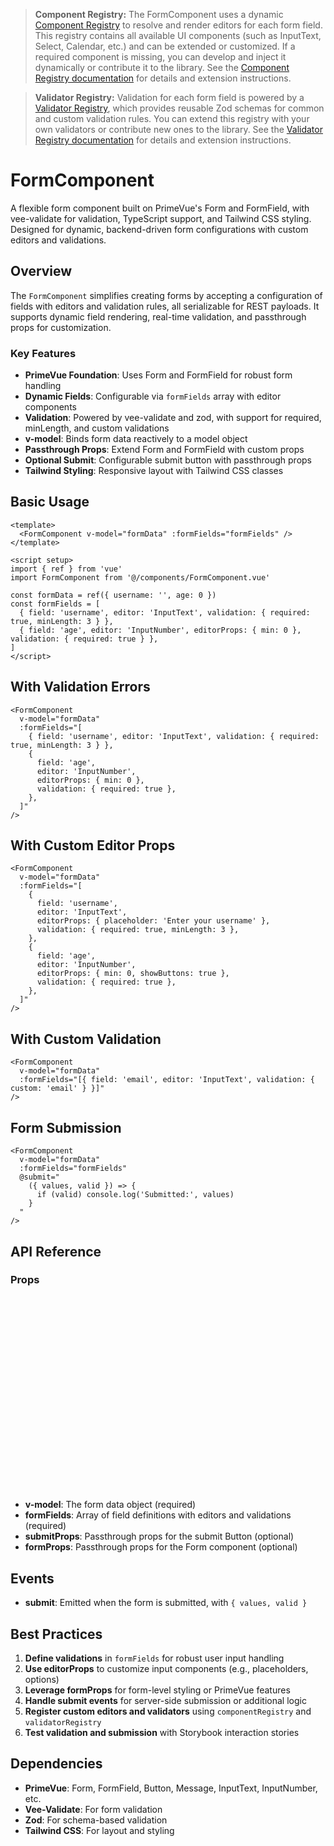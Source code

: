 
<Meta of={FormStories} />

> **Component Registry:**
> The FormComponent uses a dynamic [Component Registry](/docs/registry-components--docs) to resolve and render editors for each form field. This registry contains all available UI components (such as InputText, Select, Calendar, etc.) and can be extended or customized. If a required component is missing, you can develop and inject it dynamically or contribute it to the library. See the [Component Registry documentation](/docs/registry-components--docs) for details and extension instructions.

> **Validator Registry:**
> Validation for each form field is powered by a [Validator Registry](/docs/registry-validators--docs), which provides reusable Zod schemas for common and custom validation rules. You can extend this registry with your own validators or contribute new ones to the library. See the [Validator Registry documentation](/docs/registry-validators--docs) for details and extension instructions.

# FormComponent

A flexible form component built on PrimeVue's Form and FormField, with vee-validate for validation, TypeScript support, and Tailwind CSS styling. Designed for dynamic, backend-driven form configurations with custom editors and validations.

## Overview

The `FormComponent` simplifies creating forms by accepting a configuration of fields with editors and validation rules, all serializable for REST payloads. It supports dynamic field rendering, real-time validation, and passthrough props for customization.

### Key Features

- **PrimeVue Foundation**: Uses Form and FormField for robust form handling
- **Dynamic Fields**: Configurable via `formFields` array with editor components
- **Validation**: Powered by vee-validate and zod, with support for required, minLength, and custom validations
- **v-model**: Binds form data reactively to a model object
- **Passthrough Props**: Extend Form and FormField with custom props
- **Optional Submit**: Configurable submit button with passthrough props
- **Tailwind Styling**: Responsive layout with Tailwind CSS classes

## Basic Usage

<Canvas of={FormStories.Default} />

```vue
<template>
  <FormComponent v-model="formData" :formFields="formFields" />
</template>

<script setup>
import { ref } from 'vue'
import FormComponent from '@/components/FormComponent.vue'

const formData = ref({ username: '', age: 0 })
const formFields = [
  { field: 'username', editor: 'InputText', validation: { required: true, minLength: 3 } },
  { field: 'age', editor: 'InputNumber', editorProps: { min: 0 }, validation: { required: true } },
]
</script>
```

## With Validation Errors

<Canvas of={FormStories.WithValidationErrors} />

```vue
<FormComponent
  v-model="formData"
  :formFields="[
    { field: 'username', editor: 'InputText', validation: { required: true, minLength: 3 } },
    {
      field: 'age',
      editor: 'InputNumber',
      editorProps: { min: 0 },
      validation: { required: true },
    },
  ]"
/>
```

## With Custom Editor Props

<Canvas of={FormStories.WithCustomEditorProps} />

```vue
<FormComponent
  v-model="formData"
  :formFields="[
    {
      field: 'username',
      editor: 'InputText',
      editorProps: { placeholder: 'Enter your username' },
      validation: { required: true, minLength: 3 },
    },
    {
      field: 'age',
      editor: 'InputNumber',
      editorProps: { min: 0, showButtons: true },
      validation: { required: true },
    },
  ]"
/>
```

## With Custom Validation

<Canvas of={FormStories.WithCustomValidation} />

```vue
<FormComponent
  v-model="formData"
  :formFields="[{ field: 'email', editor: 'InputText', validation: { custom: 'email' } }]"
/>
```

## Form Submission

<Canvas of={FormStories.FormSubmission} />

```vue
<FormComponent
  v-model="formData"
  :formFields="formFields"
  @submit="
    ({ values, valid }) => {
      if (valid) console.log('Submitted:', values)
    }
  "
/>
```

## API Reference

### Props

<ArgTypes of={FormStories} />

```typescript
export interface FormFieldValidation {
  minLength?: number
  minLengthMessage?: string
  required?: boolean
  requiredMessage?: string
  custom?: string // Key to get a custom validation function from a global registry
}

export interface FormField {
  field: string
  editor: string
  editorProps?: Record<string, any>
  fieldProps?: Record<string, any>
  validation?: FormFieldValidation
}

export interface FormProps {
  formFields: FormField[]
  submitProps?: Record<string, any>
  formProps?: Record<string, any>
}
```

- **v-model**: The form data object (required)
- **formFields**: Array of field definitions with editors and validations (required)
- **submitProps**: Passthrough props for the submit Button (optional)
- **formProps**: Passthrough props for the Form component (optional)

## Events

- **submit**: Emitted when the form is submitted, with `{ values, valid }`

## Best Practices

1. **Define validations** in `formFields` for robust user input handling
2. **Use editorProps** to customize input components (e.g., placeholders, options)
3. **Leverage formProps** for form-level styling or PrimeVue features
4. **Handle submit events** for server-side submission or additional logic
5. **Register custom editors and validators** using `componentRegistry` and `validatorRegistry`
6. **Test validation and submission** with Storybook interaction stories

## Dependencies

- **PrimeVue**: Form, FormField, Button, Message, InputText, InputNumber, etc.
- **Vee-Validate**: For form validation
- **Zod**: For schema-based validation
- **Tailwind CSS**: For layout and styling
